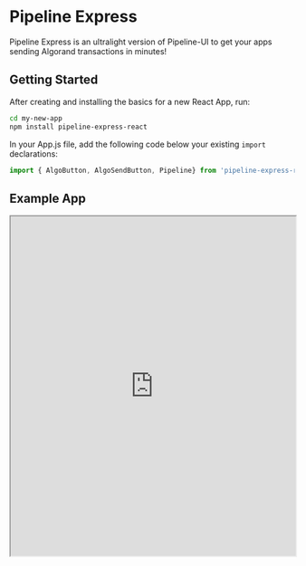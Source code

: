 # Pipeline Express

Pipeline Express is an ultralight version of Pipeline-UI to get your apps sending Algorand transactions in minutes!

## Getting Started

After creating and installing the basics for a new React App, run:

```bash
cd my-new-app
npm install pipeline-express-react
```

In your App.js file, add the following code below your existing `import` declarations:

```jsx
import { AlgoButton, AlgoSendButton, Pipeline} from 'pipeline-express-react'
```

## Example App

<iframe src="https://codesandbox.io/embed/github/headline-design/pipeline-express-react/tree/main/example" width="100%" height="600px" title="pipeline-express-react-example" sandbox="allow-forms allow-modals allow-popups allow-presentation allow-same-origin allow-scripts"></iframe>





